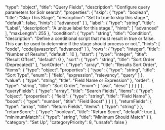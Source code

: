   "type": "object",
  "title": "Query Fields",
  "description": "Configure query parameters for Solr search",
  "properties": {
    "skip": {
      "type": "boolean",
      "title": "Skip This Stage",
      "description": "Set to true to skip this stage.",
      "default": false,
      "hints": [
        "advanced"
      ]
    },
    "label": {
      "type": "string",
      "title": "Label",
      "description": "A unique label for this stage.",
      "hints": [
        "advanced"
      ],
      "maxLength": 255
    },
    "condition": {
      "type": "string",
      "title": "Condition",
      "description": "Define a conditional script that must result in true or false. This can be used to determine if the stage should process or not.",
      "hints": [
        "code",
        "code/javascript",
        "advanced"
      ]
    },
    "rows": {
      "type": "integer",
      "title": "Number of Results",
      "default": 10
    },
    "start": {
      "type": "integer",
      "title": "Result Offset",
      "default": 0
    },
    "sort": {
      "type": "string",
      "title": "Sort Order (Deprecated)"
    },
    "sortOrder": {
      "type": "array",
      "title": "Results Sort Order",
      "items": {
        "type": "object",
        "properties": {
          "type": {
            "type": "string",
            "title": "Sort Type",
            "enum": [
              "field",
              "expression",
              "relevancy",
              "query"
            ]
          },
          "value": {
            "type": "string",
            "title": "Field Name or Expression"
          },
          "order": {
            "type": "string",
            "title": "Sort Order",
            "enum": [
              "asc",
              "desc"
            ]
          }
        }
      }
    },
    "queryFields": {
      "type": "array",
      "title": "Search Fields",
      "items": {
        "type": "object",
        "properties": {
          "field": {
            "type": "string",
            "title": "Field Name"
          },
          "boost": {
            "type": "number",
            "title": "Field Boost"
          }
        }
      }
    },
    "returnFields": {
      "type": "array",
      "title": "Return Fields",
      "items": {
        "type": "string"
      }
    },
    "returnScore": {
      "type": "boolean",
      "title": "Return Score",
      "default": true
    },
    "minimumMatch": {
      "type": "string",
      "title": "Minimum Should Match"
    }
  },
  "category": "Set Up",
  "categoryPriority": 8,
  "unsafe": false
}
